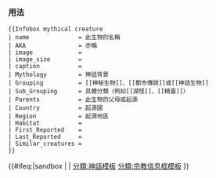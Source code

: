 {{Documentation subpage}}

=== 用法===
<pre>
{{Infobox mythical creature
| name              = 此生物的名稱
| AKA               = 亦稱
| image             = 
| image_size        = 
| caption           = 
| Mythology         = 神話背景
| Grouping          = [[神秘生物]]、[[都市傳說]]或[[神話生物]]
| Sub_Grouping      = 具體分類（例如[[湖怪]]、[[精靈]]）
| Parents           = 此生物的父母或起源
| Country           = 起源國
| Region            = 起源地區
| Habitat           = 
| First_Reported    = 
| Last_Reported     = 
| Similar_creatures = 
}}
</pre>

<includeonly>{{#ifeq:{{SUBPAGENAME}}|sandbox | |
[[分類:神話模板]]
[[分類:宗教信息框模板]]
}}</includeonly>